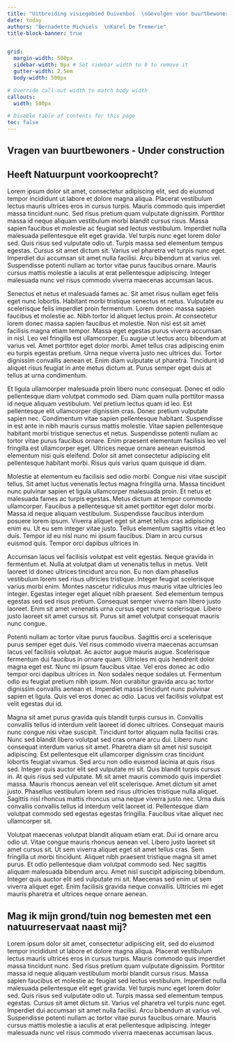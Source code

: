 ```yaml
---
title: "Uitbreiding visiegebied Duivenbos  \nGevolgen voor buurtbewoners"
date: today
authors: "Bernadette Michiels  \nKarel De Tremerie"
title-block-banner: true


grid:
  margin-width: 500px
  sidebar-width: 0px # Set sidebar width to 0 to remove it
  gutter-width: 2.5em
  body-width: 500px

# Override call-out width to match body width
callouts:
  width: 500px

# Disable table of contents for this page
toc: false
---
```



## Vragen van buurtbewoners - Under construction



::: {.callout-note appearance="default" collapse="true" icon=false}

## Heeft Natuurpunt voorkooprecht?

Lorem ipsum dolor sit amet, consectetur adipiscing elit, sed do eiusmod tempor incididunt ut labore et dolore magna aliqua. Placerat vestibulum lectus mauris ultrices eros in cursus turpis. Mauris commodo quis imperdiet massa tincidunt nunc. Sed risus pretium quam vulputate dignissim. Porttitor massa id neque aliquam vestibulum morbi blandit cursus risus. Massa sapien faucibus et molestie ac feugiat sed lectus vestibulum. Imperdiet nulla malesuada pellentesque elit eget gravida. Vel turpis nunc eget lorem dolor sed. Quis risus sed vulputate odio ut. Turpis massa sed elementum tempus egestas. Cursus sit amet dictum sit. Varius vel pharetra vel turpis nunc eget. Imperdiet dui accumsan sit amet nulla facilisi. Arcu bibendum at varius vel. Suspendisse potenti nullam ac tortor vitae purus faucibus ornare. Mauris cursus mattis molestie a iaculis at erat pellentesque adipiscing. Integer malesuada nunc vel risus commodo viverra maecenas accumsan lacus.

Senectus et netus et malesuada fames ac. Sit amet risus nullam eget felis eget nunc lobortis. Habitant morbi tristique senectus et netus. Vulputate eu scelerisque felis imperdiet proin fermentum. Lorem donec massa sapien faucibus et molestie ac. Nibh tortor id aliquet lectus proin. At consectetur lorem donec massa sapien faucibus et molestie. Non nisi est sit amet facilisis magna etiam tempor. Massa eget egestas purus viverra accumsan in nisl. Leo vel fringilla est ullamcorper. Eu augue ut lectus arcu bibendum at varius vel. Amet porttitor eget dolor morbi. Amet tellus cras adipiscing enim eu turpis egestas pretium. Urna neque viverra justo nec ultrices dui. Tortor dignissim convallis aenean et. Enim diam vulputate ut pharetra. Tincidunt id aliquet risus feugiat in ante metus dictum at. Purus semper eget duis at tellus at urna condimentum.

Et ligula ullamcorper malesuada proin libero nunc consequat. Donec et odio pellentesque diam volutpat commodo sed. Diam quam nulla porttitor massa id neque aliquam vestibulum. Vel pretium lectus quam id leo. Est pellentesque elit ullamcorper dignissim cras. Donec pretium vulputate sapien nec. Condimentum vitae sapien pellentesque habitant. Suspendisse in est ante in nibh mauris cursus mattis molestie. Vitae sapien pellentesque habitant morbi tristique senectus et netus. Suspendisse potenti nullam ac tortor vitae purus faucibus ornare. Enim praesent elementum facilisis leo vel fringilla est ullamcorper eget. Ultrices neque ornare aenean euismod elementum nisi quis eleifend. Dolor sit amet consectetur adipiscing elit pellentesque habitant morbi. Risus quis varius quam quisque id diam.

Molestie at elementum eu facilisis sed odio morbi. Congue nisi vitae suscipit tellus. Sit amet luctus venenatis lectus magna fringilla urna. Massa tincidunt nunc pulvinar sapien et ligula ullamcorper malesuada proin. Et netus et malesuada fames ac turpis egestas. Metus dictum at tempor commodo ullamcorper. Faucibus a pellentesque sit amet porttitor eget dolor morbi. Massa id neque aliquam vestibulum. Suspendisse faucibus interdum posuere lorem ipsum. Viverra aliquet eget sit amet tellus cras adipiscing enim eu. Ut eu sem integer vitae justo. Tellus elementum sagittis vitae et leo duis. Tempor id eu nisl nunc mi ipsum faucibus. Diam in arcu cursus euismod quis. Tempor orci dapibus ultrices in.

Accumsan lacus vel facilisis volutpat est velit egestas. Neque gravida in fermentum et. Nulla at volutpat diam ut venenatis tellus in metus. Velit laoreet id donec ultrices tincidunt arcu non. Eu non diam phasellus vestibulum lorem sed risus ultricies tristique. Integer feugiat scelerisque varius morbi enim. Montes nascetur ridiculus mus mauris vitae ultricies leo integer. Egestas integer eget aliquet nibh praesent. Sed elementum tempus egestas sed sed risus pretium. Consequat semper viverra nam libero justo laoreet. Enim sit amet venenatis urna cursus eget nunc scelerisque. Libero justo laoreet sit amet cursus sit. Purus sit amet volutpat consequat mauris nunc congue.

Potenti nullam ac tortor vitae purus faucibus. Sagittis orci a scelerisque purus semper eget duis. Vel risus commodo viverra maecenas accumsan lacus vel facilisis volutpat. Ac auctor augue mauris augue. Scelerisque fermentum dui faucibus in ornare quam. Ultricies mi quis hendrerit dolor magna eget est. Nunc mi ipsum faucibus vitae. Vel eros donec ac odio tempor orci dapibus ultrices in. Non sodales neque sodales ut. Fermentum odio eu feugiat pretium nibh ipsum. Non curabitur gravida arcu ac tortor dignissim convallis aenean et. Imperdiet massa tincidunt nunc pulvinar sapien et ligula. Quis vel eros donec ac odio. Lacus vel facilisis volutpat est velit egestas dui id.

Magna sit amet purus gravida quis blandit turpis cursus in. Convallis convallis tellus id interdum velit laoreet id donec ultrices. Consequat mauris nunc congue nisi vitae suscipit. Tincidunt tortor aliquam nulla facilisi cras. Nunc sed blandit libero volutpat sed cras ornare arcu dui. Libero nunc consequat interdum varius sit amet. Pharetra diam sit amet nisl suscipit adipiscing. Est pellentesque elit ullamcorper dignissim cras tincidunt lobortis feugiat vivamus. Sed arcu non odio euismod lacinia at quis risus sed. Integer quis auctor elit sed vulputate mi sit. Quis blandit turpis cursus in. At quis risus sed vulputate. Mi sit amet mauris commodo quis imperdiet massa. Mauris rhoncus aenean vel elit scelerisque. Amet dictum sit amet justo. Phasellus vestibulum lorem sed risus ultricies tristique nulla aliquet. Sagittis nisl rhoncus mattis rhoncus urna neque viverra justo nec. Urna duis convallis convallis tellus id interdum velit laoreet id. Pellentesque diam volutpat commodo sed egestas egestas fringilla. Faucibus vitae aliquet nec ullamcorper sit.

Volutpat maecenas volutpat blandit aliquam etiam erat. Dui id ornare arcu odio ut. Vitae congue mauris rhoncus aenean vel. Libero justo laoreet sit amet cursus sit. Ut sem viverra aliquet eget sit amet tellus cras. Sem fringilla ut morbi tincidunt. Aliquet nibh praesent tristique magna sit amet purus. Et odio pellentesque diam volutpat commodo sed. Nec sagittis aliquam malesuada bibendum arcu. Amet nisl suscipit adipiscing bibendum. Integer quis auctor elit sed vulputate mi sit. Maecenas sed enim ut sem viverra aliquet eget. Enim facilisis gravida neque convallis. Ultricies mi eget mauris pharetra et ultrices neque ornare aenean.
:::

::: {.callout-note appearance="default" collapse="true" icon=false}
## Mag ik mijn grond/tuin nog bemesten met een natuurreservaat naast mij?

Lorem ipsum dolor sit amet, consectetur adipiscing elit, sed do eiusmod tempor incididunt ut labore et dolore magna aliqua. Placerat vestibulum lectus mauris ultrices eros in cursus turpis. Mauris commodo quis imperdiet massa tincidunt nunc. Sed risus pretium quam vulputate dignissim. Porttitor massa id neque aliquam vestibulum morbi blandit cursus risus. Massa sapien faucibus et molestie ac feugiat sed lectus vestibulum. Imperdiet nulla malesuada pellentesque elit eget gravida. Vel turpis nunc eget lorem dolor sed. Quis risus sed vulputate odio ut. Turpis massa sed elementum tempus egestas. Cursus sit amet dictum sit. Varius vel pharetra vel turpis nunc eget. Imperdiet dui accumsan sit amet nulla facilisi. Arcu bibendum at varius vel. Suspendisse potenti nullam ac tortor vitae purus faucibus ornare. Mauris cursus mattis molestie a iaculis at erat pellentesque adipiscing. Integer malesuada nunc vel risus commodo viverra maecenas accumsan lacus.
:::

